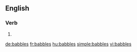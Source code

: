 ==English==

===Verb===
{{head|en}}

# {{en-third-person singular of|babble}}

[[de:babbles]]
[[fr:babbles]]
[[hu:babbles]]
[[simple:babbles]]
[[vi:babbles]]